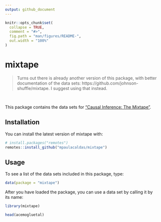 ```yaml
---
output: github_document
---
```


<!-- README.md is generated from README.Rmd. Please edit that file -->

```r
knitr::opts_chunk$set(
  collapse = TRUE,
  comment = "#>",
  fig.path = "man/figures/README-",
  out.width = "100%"
)
```
# mixtape

<!-- badges: start -->
<!-- badges: end -->

> Turns out there is already another version of this package, with better documentation of the data sets: https://github.com/johnson-shuffle/mixtape. I suggest using that instead.

<br/>

This package contains the data sets for ["Causal Inference: The Mixtape"](http://scunning.com/mixtape.html).

## Installation

You can install the latest version of mixtape with:

``` r
# install.packages("remotes")
remotes::install_github("mpaulacaldas/mixtape")
```

## Usage

To see a list of the data sets included in this package, type:

```r
data(package = "mixtape")
```

After you have loaded the package, you can use a data set by calling it by its name:

```r
library(mixtape)

head(acemogluetal)
```

